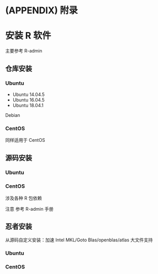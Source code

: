 \cleardoublepage 

# (APPENDIX) 附录 {-}

# 安装 R 软件 {#installation}

主要参考 R-admin

## 仓库安装 {#repo-installation}

### Ubuntu

* Ubuntu 14.04.5
* Ubuntu 16.04.5
* Ubuntu 18.04.1

Debian


### CentOS

同样适用于 CentOS


## 源码安装 {#source-installation}

### Ubuntu


### CentOS

涉及各种 R 包依赖

注意 参考 R-admin 手册

## 忍者安装 {#custom-installation}

从源码自定义安装：加速 Intel MKL/Goto Blas/openblas/atlas 大文件支持

### Ubuntu

### CentOS


